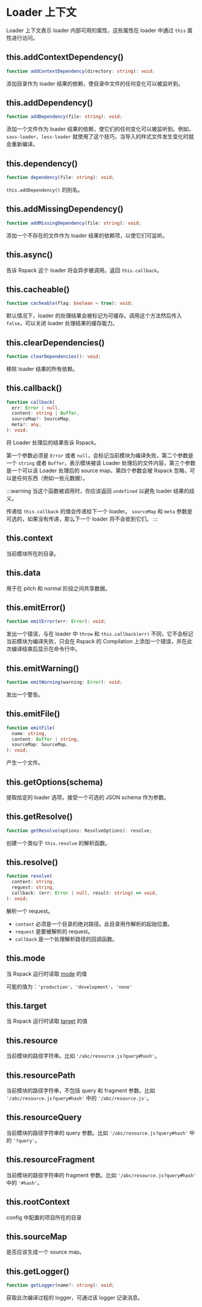 
<WebpackLicense from="https://webpack.docschina.org/api/loaders/#the-loader-context" />

# Loader 上下文

Loader 上下文表示 loader 内部可用的属性，这些属性在 loader 中通过 `this` 属性进行访问。

## this.addContextDependency()

```ts
function addContextDependency(directory: string): void;
```

添加目录作为 loader 结果的依赖，使目录中文件的任何变化可以被监听到。

## this.addDependency()

```ts
function addDependency(file: string): void;
```

添加一个文件作为 loader 结果的依赖，使它们的任何变化可以被监听到。例如，`sass-loader`、`less-loader` 就使用了这个技巧，当导入的样式文件发生变化时就会重新编译。

## this.dependency()

```ts
function dependency(file: string): void;
```

`this.addDependency()` 的别名。

## this.addMissingDependency()

```ts
function addMissingDependency(file: string): void;
```

添加一个不存在的文件作为 loader 结果的依赖项，以使它们可监听。

## this.async()

告诉 Rspack 这个 loader 将会异步被调用。返回 `this.callback`。

## this.cacheable()

```ts
function cacheable(flag: boolean = true): void;
```

默认情况下，loader 的处理结果会被标记为可缓存。调用这个方法然后传入 `false`，可以关闭 loader 处理结果的缓存能力。

## this.clearDependencies()

```ts
function clearDependencies(): void;
```

移除 loader 结果的所有依赖。

## this.callback()

```ts
function callback(
  err: Error | null,
  content: string | Buffer,
  sourceMap?: SourceMap,
  meta?: any,
): void;
```

将 Loader 处理后的结果告诉 Rspack。

第一个参数必须是 `Error` 或者 `null`，会标记当前模块为编译失败，第二个参数是一个 `string` 或者 `Buffer`，表示模块被该 Loader 处理后的文件内容，第三个参数是一个可以该 Loader 处理后的 source map，第四个参数会被 Rspack 忽略，可以是任何东西（例如一些元数据）。

:::warning
当这个函数被调用时，你应该返回 `undefined` 以避免 loader 结果的歧义。

传递给 `this.callback` 的值会传递给下一个 loader。
`sourceMap` 和 `meta` 参数是可选的，如果没有传递，那么下一个 loader 将不会收到它们。
:::

## this.context

当前模块所在的目录。

## this.data

用于在 pitch 和 normal 阶段之间共享数据。

## this.emitError()

```ts
function emitError(err: Error): void;
```

发出一个错误，与在 loader 中 `throw` 和 `this.callback(err)` 不同，它不会标记当前模块为编译失败，只会在 Rspack 的 Compilation 上添加一个错误，并在此次编译结束后显示在命令行中。

## this.emitWarning()

```ts
function emitWarning(warning: Error): void;
```

发出一个警告。

## this.emitFile()

```ts
function emitFile(
  name: string,
  content: Buffer | string,
  sourceMap: SourceMap,
): void;
```

产生一个文件。

## this.getOptions(schema)

提取给定的 loader 选项，接受一个可选的 JSON schema 作为参数。

## this.getResolve()

```ts
function getResolve(options: ResolveOptions): resolve;
```

创建一个类似于 `this.resolve` 的解析函数。

## this.resolve()

```ts
function resolve(
  context: string,
  request: string,
  callback: (err: Error | null, result: string) => void,
): void;
```

解析一个 request。

- `context` 必须是一个目录的绝对路径。此目录用作解析的起始位置。
- `request` 是要被解析的 request。
- `callback` 是一个处理解析路径的回调函数。

## this.mode

当 Rspack 运行时读取 [mode](/config/mode) 的值

可能的值为：`'production'`、`'development'`、`'none'`

## this.target

当 Rspack 运行时读取 [target](/config/target) 的值

## this.resource

当前模块的路径字符串。比如 `'/abc/resource.js?query#hash'`。

## this.resourcePath

当前模块的路径字符串，不包括 query 和 fragment 参数。比如 `'/abc/resource.js?query#hash'` 中的 `'/abc/resource.js'`。

## this.resourceQuery

当前模块的路径字符串的 query 参数。比如 `'/abc/resource.js?query#hash'` 中的 `'?query'`。

## this.resourceFragment

当前模块的路径字符串的 fragment 参数。比如 `'/abc/resource.js?query#hash'` 中的 `'#hash'`。

## this.rootContext

config 中配置的项目所在的目录

## this.sourceMap

是否应该生成一个 source map。

## this.getLogger()

```ts
function getLogger(name?: string): void;
```

获取此次编译过程的 logger，可通过该 logger 记录消息。

